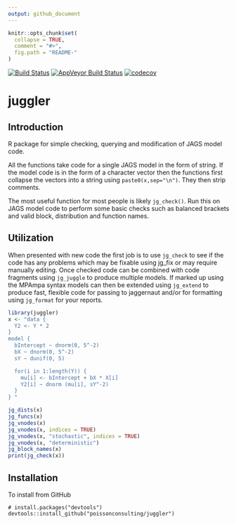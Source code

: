 ```yaml
---
output: github_document
---
```


<!-- README.md is generated from README.Rmd. Please edit that file -->

```r
knitr::opts_chunk$set(
  collapse = TRUE,
  comment = "#>",
  fig.path = "README-"
)
```

[![Build Status](https://travis-ci.org/poissonconsulting/juggler.svg)](https://travis-ci.org/poissonconsulting/juggler)
[![AppVeyor Build Status](https://ci.appveyor.com/api/projects/status/github/poissonconsulting/juggler?branch=master&svg=true)](https://ci.appveyor.com/project/poissonconsulting/juggler)
[![codecov](https://codecov.io/gh/poissonconsulting/juggler/branch/master/graph/badge.svg)](https://codecov.io/gh/poissonconsulting/juggler)

# juggler

## Introduction

R package for simple checking, querying and modification
of JAGS model code.

All the functions take code for a single JAGS model in the form of string. If the 
model code is in the form of a character vector then the functions first collapse the 
vectors into a string using `paste0(x,sep="\n")`. They then strip comments.

The most useful function for most people is likely `jg_check()`. Run this on
JAGS model code to perform some basic checks such as balanced brackets
and valid block, distribution and function names. 

## Utilization

When presented with new code the first job is to use `jg_check` to see if the code has any problems which may be fixable using jg_fix or may require manually editing. 
Once checked code can be combined with code fragments using `jg_juggle` to
produce multiple models. 
If marked up using the MPAmpa syntax models can then be extended using
`jg_extend` to produce fast, flexible code for passing to jaggernaut
and/or for formatting using `jg_format` for your reports.

```r
library(juggler)
x <- "data {
  Y2 <- Y * 2
}  
model {
  bIntercept ~ dnorm(0, 5^-2)
  bX ~ dnorm(0, 5^-2)
  sY ~ dunif(0, 5)

  for(i in 1:length(Y)) {
    mu[i] <- bIntercept + bX * X[i]
    Y2[i] ~ dnorm (mu[i], sY^-2)
  }
} "

jg_dists(x)
jg_funcs(x)
jg_vnodes(x)
jg_vnodes(x, indices = TRUE)
jg_vnodes(x, "stochastic", indices = TRUE)
jg_vnodes(x, "deterministic")
jg_block_names(x)
print(jg_check(x))
```

## Installation

To install from GitHub
```
# install.packages("devtools")
devtools::install_github("poissonconsulting/juggler")
```
